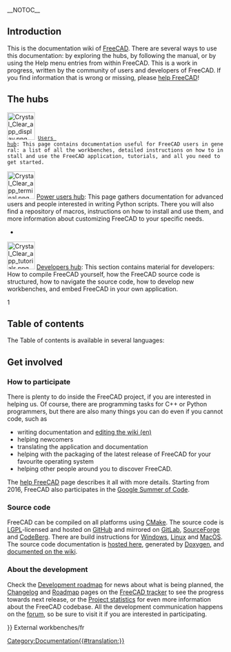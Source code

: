 __NOTOC__
<languages/>
<translate>

== Introduction == <!--T:17-->

<!--T:1-->
This is the documentation wiki of [http://www.freecad.org FreeCAD]. There are several ways to use this documentation: by exploring the hubs, by following the manual, or by using the Help menu entries from within FreeCAD. This is a work in progress, written by the community of users and developers of FreeCAD. If you find information that is wrong or missing, please [[Special:MyLanguage/help_FreeCAD|help FreeCAD]]!
{{Clear}}

== The hubs == <!--T:3-->

<!--T:4-->
 [[Image:Crystal_Clear_app_display.png|64px|left]] [[User_hub|Users hub]]: This page contains documentation useful for FreeCAD users in general: a list of all the workbenches, detailed instructions on how to install and use the FreeCAD application, tutorials, and all you need to get started.
{{Clear}}
[[Image:Crystal Clear app terminal.png|64px|left]] [[Power_users_hub|Power users hub]]: This page gathers documentation for advanced users and people interested in writing Python scripts. There you will also find a repository of macros, instructions on how to install and use them, and more information about customizing FreeCAD to your specific needs.
{{Clear}}

*

[[Image:Crystal Clear app tutorials.png|64px|left]] [[Developer_hub|Developers hub]]: This section contains material for developers: How to compile FreeCAD yourself, how the FreeCAD source code is structured, how to navigate the source code, how to develop new workbenches, and embed FreeCAD in your own application.
{{Clear}}

1

== Table of contents == <!--T:15-->

<!--T:6-->
The Table of contents is available in several languages:
</translate>
<translate>

== Get involved == <!--T:7-->

=== How to participate === <!--T:8-->

<!--T:9-->
There is plenty to do inside the FreeCAD project, if you are interested in helping us. Of course, there are programming tasks for C++ or Python programmers, but there are also many things you can do even if you cannot code, such as 
* writing documentation and [[WikiPages|editing the wiki (en)]] 
* helping newcomers
* translating the application and documentation
* helping with the packaging of the latest release of FreeCAD for your favourite operating system
* helping other people around you to discover FreeCAD. 

<!--T:16-->
The [[Special:MyLanguage/help_FreeCAD|help FreeCAD]] page describes it all with more details. Starting from 2016, FreeCAD also participates in the [[Google_Summer_of_Code|Google Summer of Code]].

=== Source code === <!--T:10-->

<!--T:11-->
FreeCAD can be compiled on all platforms using [https://cmake.org/ CMake]. The source code is [https://en.wikipedia.org/wiki/GNU_Lesser_General_Public_License LGPL]-licensed and hosted on [https://github.com/FreeCAD/FreeCAD GitHub] and mirrored on [https://gitlab.com/freecad/FreeCAD GitLab], [https://sourceforge.net/projects/free-cad/ SourceForge] and [https://codeberg.org/FreeCAD/FreeCAD CodeBerg]. There are build instructions for [[Compile_on_Windows|Windows]], [[Compile_on_Linux|Linux]] and [[Compile_on_MacOS|MacOS]]. The source code documentation is [http://www.freecad.org/api/ hosted here], generated by [[Doxygen|Doxygen]], and [[Source_documentation|documented on the wiki]].

=== About the development === <!--T:12-->

<!--T:13-->
Check the [[Development roadmap|Development roadmap]] for news about what is being planned, the [http://www.freecad.org/tracker/changelog_page.php Changelog] and [http://www.freecad.org/tracker/roadmap_page.php Roadmap] pages on the [https://github.com/FreeCAD/FreeCAD/issues FreeCAD tracker] to see the progress towards next release, or the [http://www.ohloh.net/p/freecad Project statistics] for even more information about the FreeCAD codebase. All the development communication happens on the [http://forum.freecad.org forum], so be sure to visit it if you are interested in participating.


</translate>
{{Userdocnavi{{#translation:}}}}
External workbenches/fr
[[Category:Documentation{{#translation:}}]]